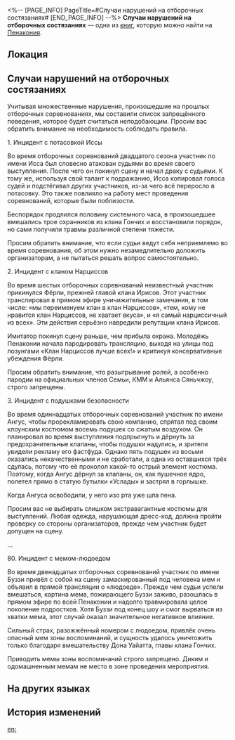 <%-- [PAGE_INFO]
PageTitle=#Случаи нарушений на отборочных состязаниях#
[END_PAGE_INFO] --%>
{{Дополнить}}
{{Книга Инфобокс
|id           = 355
|Название     = 
|Изображение  = Предмет Газета.png
|Мир          = Пенакония
|Томов        = 1
|Автор        = <!--нужно добавить-->
|Описание     = Список зафиксированных нарушений в ходе последнего отбора на праздник. Его создатель надеется, что список послужит предупреждением участникам.
|Том1         = {{tx}}
|Источник1    = {{tx|Отсутствует источник}}
|Персонажи    = 
|Фракции      = 
}}
'''Случаи нарушений на отборочных состязаниях''' — одна из [[Книги|книг]], которую можно найти на [[Пенакония]].

==Локация==
{{Отметка карты|<!--название карты-->|<!--id отметки-->}}

==Случаи нарушений на отборочных состязаниях==
Учитывая множественные нарушения, произошедшие на прошлых отборочных соревнованиях, мы составили список запрещённого поведения, которое будет считаться неподобающим. Просим вас обратить внимание на необходимость соблюдать правила.

1. Инцидент с потасовкой Иссы

Во время отборочных соревнований двадцатого сезона участник по имени Исса был словесно атакован судьями во время своего выступления. После чего он покинул сцену и начал драку с судьями. К тому же, используя свой талант к подражанию, Исса копировал голоса судей и подстёгивал других участников, из-за чего всё переросло в потасовку. Это также повлияло на работу мест проведения соревнований, которые были поблизости.

Беспорядок продлился половину системного часа, в произошедшее вмешались трое охранников из клана Гончих и восстановили порядок, но сами получили травмы различной степени тяжести.

Просим обратить внимание, что если судьи ведут себя неприемлемо во время соревнования, об этом нужно незамедлительно доложить организаторам, а не пытаться решать вопрос самостоятельно.

2. Инцидент с кланом Нарциссов

Во время шестых отборочных соревнований неизвестный участник прикинулся Фёрли, прежней главой клана Ирисов. Этот участник транслировал в прямом эфире уничижительные замечания, в том числе: «мы переименуем клан в клан Нарциссов», «тем, кому не нравится клан Нарциссов, не хватает вкуса», и «я самый нарциссичный из всех». Эти действия серьёзно навредили репутации клана Ирисов.

Имитатор покинул сцену раньше, чем прибыла охрана. Молодёжь Пенаконии начала пародировать трансляцию, выходя на улицы под лозунгами «Клан Нарциссов лучше всех!» и критикуя консервативные убеждения Фёрли.

Просим обратить внимание, что разыгрывание ролей, а особенно пародии на официальных членов Семьи, КММ и Альянса Сяньчжоу, строго запрещены.

3. Инцидент с подушками безопасности

Во время одиннадцатых отборочных соревнований участник по имени Ангус, чтобы прорекламировать свою компанию, спрятал под своим клоунским костюмом восемь подушек со сжатым воздухом. Он планировал во время выступления подпрыгнуть и дёрнуть за предохранительные клапаны, чтобы подушки надулись, и зрители увидели рекламу его фастфуда. Однако пять подушек из восьми оказались некачественными и не сработали, а одна из оставшихся трёх сдулась, потому что её проколол какой-то острый элемент костюма. Поэтому, когда Ангус дёрнул за клапаны, он, как пушечное ядро, полетел прямо в статую бутылки «Услады» и застрял в горлышке.

Когда Ангуса освободили, у него изо рта уже шла пена.

Просим вас не выбирать слишком экстравагантные костюмы для выступлений. Любая одежда, нарушающая дресс-код, должна пройти проверку со стороны организаторов, прежде чем участник будет допущен на сцену.

...

80. Инцидент с мемом-людоедом

Во время двенадцатых отборочных соревнований участник по имени Буззи привёл с собой на сцену замаскированный под человека мем и объявил в прямой трансляции о «людоеде». Прежде чем судьи успели вмешаться, картина мема, пожирающего Буззи заживо, разошлась в прямом эфире по всей Пенаконии и надолго травмировала целое поколение подростков. Хотя Буззи под конец шоу и смог вырваться из хватки мема, этот случай оказал значительное негативное влияние.

Сильный страх, разожжённый номером с людоедом, привлёк очень опасный мем зоны воспоминаний, и сущность удалось уничтожить только благодаря вмешательству Дона Уайатта, главы клана Гончих.

Приводить мемы зоны воспоминаний строго запрещено. Диким и одомашненным мемам не место в зоне проведения мероприятия.

==На других языках==
{{На других языках
|en   = Collection of Audition Violation Cases
|zhs  = 海选违禁案例合集
|zht  = 海選違規案例合輯
|ja   = オーディションにおける違反事例集
|ko   = 오디션 규정 위반 사례집
|es   = Recopilación de casos de infracción de las audiciones
|fr   = Recueil d'infractions des auditions
|ru   = Случаи нарушений на отборочных состязаниях
|th   = รวมเคสฝ่าฝืนกฎในการออดิชัน
|vi   = Tổng Hợp Các Trường Hợp Vi Phạm Trong Buổi Tuyển Chọn
|de   = Sammlung an Vorauswahl-Verstoßfällen
|id   = Kumpulan Kasus Pelanggaran Audisi
|pt   = Coleção de Casos de Violação de Audições
}}

==История изменений==
{{История изменений|3.5}}

[[en:]]
